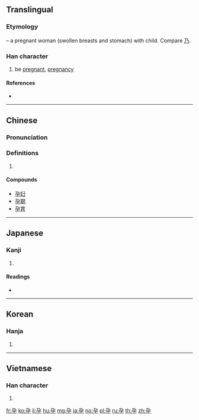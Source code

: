 {{character info/new}}
==Translingual==

===Etymology===
{{Han etyl}}
{{Han compound|乃|子|t1=pregnant woman|t2=child|ls=ic}} – a pregnant woman (swollen breasts and stomach) with child. Compare [[乃]].

===Han character===
{{Han char|rn=39|rad=子|as=02|sn=5|four=17407|canj=NSND|ids=⿱乃子}}

# be [[pregnant]], [[pregnancy]]

====References====
* {{Han ref|kx=0277.140|dkj=06938|dj=0545.040|hdz=21009.050|uh=5B55|ud=23381|bh=A5A5|bd=42405}}

----

==Chinese==
{{zh-forms}}

===Pronunciation===
{{zh-pron
|m=yùn
|c=jan6
|h=pfs=
|md=
|mn=
|w=
|mc=y
|oc=y
|cat=
}}

===Definitions===
{{zh-hanzi}}

# {{rfdef|lang=zh}}

====Compounds====
* [[孕妇]]
* [[孕期]]
* [[孕育]]

----

==Japanese==

===Kanji===
{{ja-kanji|grade=|rs=子02}}

# {{defn|lang=ja|sort=子02}}

====Readings====
* {{ja-readings|on=[[よう]] (yō)|kun=[[はらむ]] (haramu)}}

----

==Korean==

===Hanja===
{{ko-hanja|hangeul=잉|rv=ing|mr=ing}}

# {{defn|lang=ko|sort=子02}}

----

==Vietnamese==

===Han character===
{{vi-hantu|[[dựng]], [[dằng]], [[dửng]], [[rặng]]|rs=子02}}

# {{defn|lang=vi|sort=子02}}

[[fr:孕]]
[[ko:孕]]
[[li:孕]]
[[hu:孕]]
[[mg:孕]]
[[ja:孕]]
[[no:孕]]
[[pl:孕]]
[[ru:孕]]
[[th:孕]]
[[zh:孕]]